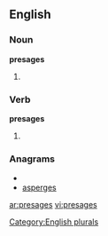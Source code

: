 
==English==

===Noun===
'''presages'''

# {{plural of |[[presage]]}}

===Verb===
'''presages'''

# {{third-person singular of|[[presage]]}}

===Anagrams===
* {{alphagram|aeegprss}}
* [[asperges#English|asperges]]

[[Category:English plurals]]

[[ar:presages]]
[[vi:presages]]